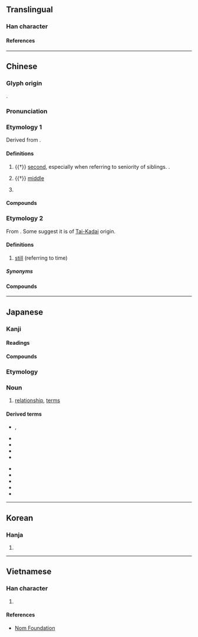 {{character info}}
==Translingual==

===Han character===
{{Han char|rn=9|rad=人|as=04|sn=6|four=25206|canj=OL,XOL|ids=⿰亻中}}

====References====
{{Han ref|kx=0094.110|dkj=00403|dj=0200.030|hdz=10121.070|uh=4EF2}}

----

==Chinese==
{{zh-forms}}

===Glyph origin===
{{Han etym}}
{{Han compound|人|alt1=亻|中|t1=person|t2=middle|ls=psc|c1=s|c2=p}}.

===Pronunciation===
{{zh-pron
|m=zhòng
|m-s=
|c=zung6
|c-t=
|g=
|h=pfs=
|j=
|md=
|mn=qz,tw,xm,zz:tiōng
|mn-t=dong6
|w=
|x=
|mc=y
|oc=y
|ma=
|cat=n,pn
}}

===Etymology 1===
Derived from {{och-l|中|middle}}.

====Definitions====
{{zh-hanzi}}

# {{†}} [[second]], especially when referring to seniority of siblings. {{n-g|See usage notes of [[伯]]}}.
#: {{zh-x|伯仲|superior and inferior, competition, comparison}}
# {{†}} [[middle]]
#: {{zh-x|仲夏|midsummer}}
#: {{zh-x|仲裁|arbitration}}
# {{surname|zh}}

====Compounds====
{{zh-der|仲弓|伯仲叔季|將仲子|伯壎仲篪|國際仲裁|仲父|仲家|二仲|商務仲裁|仲介|仲夏|伯仲之間|仲秋|仲介公司|仲尼|仲子|仲冬|仲春|仲裁|伯仲|焦仲卿妻|昆仲|賢昆仲|翁仲|管仲隨馬}}

===Etymology 2===
From {{zh-l|*重}}. Some {{rfv-etym|yue}} suggest it is of [[Tai-Kadai]] origin.

====Definitions====
{{zh-hanzi}}

# {{lb|zh|Cantonese}} [[still]] (referring to time)
#: {{zh-x|佢 而家 都 仲 食飯\食 緊 食飯\飯。|He is '''still''' eating, even now.|C}}

=====Synonyms=====
{{zh-dial|還}}

====Compounds====
{{zh-der|仲要}}

----

==Japanese==

===Kanji===
{{ja-kanji|grade=4|rs=人04}}

====Readings====
{{ja-readings
|goon=じゅう<ぢゆう
|kanon=ちゅう<ちゆう
|kun=なか-
}}

====Compounds====
{{col5|ja|{{ja-l|仲夏}}
|{{ja-l|仲介}}
|{{ja-l|仲核}}
|{{ja-l|仲間}}
|{{ja-l|仲居}}
|{{ja-l|仲兄}}
|{{ja-l|仲継}}
|{{ja-l|仲見世}}, {{ja-l|仲店}}
|{{ja-l|仲裁}}
|{{ja-l|仲仕}}
|{{ja-l|仲秋}}
|{{ja-l|仲春}}
|{{ja-l|仲人}}
|{{ja-l|仲断}}
|{{ja-l|仲値}}
|{{ja-l|仲冬}}
|{{ja-l|仲買}}
|{{ja-l|仲保}}
|{{ja-l|仲立人}}
}}

===Etymology===
{{ja-kanjitab|なか|yomi=k}}
{{rfe|ja|{{glossary|Cognate}} with {{ja-r|中|なか|middle}}?}}

===Noun===
{{ja-noun|なか}}

# [[relationship]], [[terms]]

====Derived terms====
{{der-top}}
* {{ja-r|仲がいい|なか が い.い}}, {{ja-r|仲が良い|なか が よい}}
* {{ja-r|仲に入る|なか に はいる}}
* {{ja-r|仲%働き|なか%ばたらき}}
* {{ja-r|仲%直り|なか%なおり}}
* {{ja-r|仲%間|なか%ま}}
{{der-mid}}
* {{ja-r|仲%睦まじい|なか%むつまじ.い}}
* {{ja-r|仲%立ち|なか%だち}}
* {{ja-r|仲%良く|なか%よく}}
* {{ja-r|仲%良し|なか%よし}}
* {{ja-r|仲%違い|なか%たがい}}
{{der-bottom}}

----

==Korean==

===Hanja===
{{ko-hanja|중}}

# {{rfdef|ko|sort=人04}}

----

==Vietnamese==

===Han character===
{{vi-readings|reading=trọng|rs=人04}}

# {{rfdef|vi|sort=人04}}

====References====
* [http://nomfoundation.org/common/nom_details.php?codepoint=4ef2 Nom Foundation]